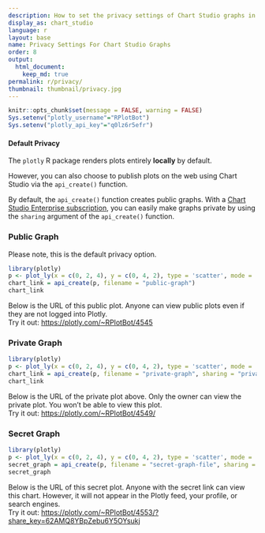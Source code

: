 ```yaml
---
description: How to set the privacy settings of Chart Studio graphs in R.
display_as: chart_studio
language: r
layout: base
name: Privacy Settings For Chart Studio Graphs
order: 8
output:
  html_document:
    keep_md: true
permalink: r/privacy/
thumbnail: thumbnail/privacy.jpg
---
```


```r
knitr::opts_chunk$set(message = FALSE, warning = FALSE)
Sys.setenv("plotly_username"="RPlotBot")
Sys.setenv("plotly_api_key"="q0lz6r5efr")
```
#### Default Privacy
The `plotly` R package renders plots entirely **locally** by default.

However, you can also choose to publish plots on the web using Chart Studio via the `api_create()` function. 

By default, the `api_create()` function creates public graphs. With a [Chart Studio Enterprise subscription](https://plotly.com/online-chart-maker/), you can easily make graphs private by using the `sharing` argument of the `api_create()` function.

### Public Graph

Please note, this is the default privacy option.

```r
library(plotly)
p <- plot_ly(x = c(0, 2, 4), y = c(0, 4, 2), type = 'scatter', mode = 'markers+lines')
chart_link = api_create(p, filename = "public-graph")
chart_link
```

Below is the URL of this public plot. Anyone can view public plots even if they are not logged into Plotly. <br> Try it out: [https://plotly.com/~RPlotBot/4545](https://plotly.com/~RPlotBot/4545)

### Private Graph
```r
library(plotly)
p <- plot_ly(x = c(0, 2, 4), y = c(0, 4, 2), type = 'scatter', mode = 'markers+lines')
chart_link = api_create(p, filename = "private-graph", sharing = "private")
chart_link
```

Below is the URL of the private plot above. Only the owner can view the private plot. You won't be able to view this plot. <br> Try it out: [https://plotly.com/~RPlotBot/4549/](https://plotly.com/~RPlotBot/4549/)

### Secret Graph
```r
library(plotly)
p <- plot_ly(x = c(0, 2, 4), y = c(0, 4, 2), type = 'scatter', mode = 'markers+lines')
secret_graph = api_create(p, filename = "secret-graph-file", sharing = "secret")
secret_graph
```

Below is the URL of this secret plot. Anyone with the secret link can view this chart. However, it will not appear in the Plotly feed, your profile, or search engines. <br> Try it out:
[https://plotly.com/~RPlotBot/4553/?share_key=62AMQ8YBpZebu6Y5OYsukj](https://plotly.com/~RPlotBot/4553/?share_key=62AMQ8YBpZebu6Y5OYsukj)